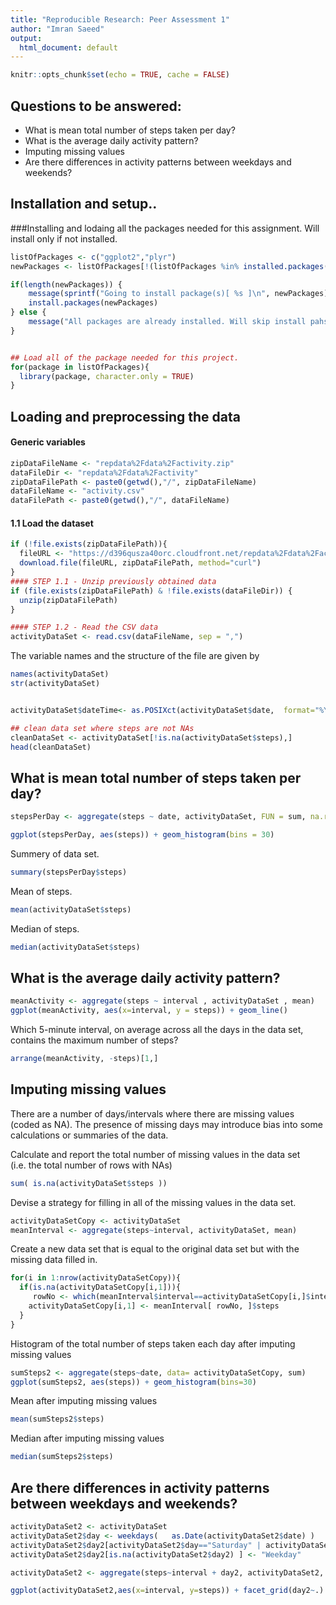 ```yaml
---
title: "Reproducible Research: Peer Assessment 1"
author: "Imran Saeed"
output:
  html_document: default
---
```


```r
knitr::opts_chunk$set(echo = TRUE, cache = FALSE)
```

## Questions to be answered:

* What is mean total number of steps taken per day?
* What is the average daily activity pattern?
* Imputing missing values
* Are there differences in activity patterns between weekdays and weekends?

##  Installation and setup..
###Installing and lodaing all the packages needed for this assignment. Will install only if not installed. 
```r
listOfPackages <- c("ggplot2","plyr")
newPackages <- listOfPackages[!(listOfPackages %in% installed.packages()[,"Package"])]

if(length(newPackages)) {
	message(sprintf("Going to install package(s)[ %s ]\n", newPackages))
	install.packages(newPackages) 
} else {
	message("All packages are already installed. Will skip install pahse")
}


## Load all of the package needed for this project.
for(package in listOfPackages){
  library(package, character.only = TRUE)
}
```


## Loading and preprocessing the data

#### Generic variables 

```r

zipDataFileName <- "repdata%2Fdata%2Factivity.zip"
dataFileDir <- "repdata%2Fdata%2Factivity"
zipDataFilePath <- paste0(getwd(),"/", zipDataFileName)
dataFileName <- "activity.csv"
dataFilePath <- paste0(getwd(),"/", dataFileName)
```

#### 1.1 Load the dataset
```r
if (!file.exists(zipDataFilePath)){
  fileURL <- "https://d396qusza40orc.cloudfront.net/repdata%2Fdata%2Factivity.zip"
  download.file(fileURL, zipDataFilePath, method="curl")
}
#### STEP 1.1 - Unzip previously obtained data
if (file.exists(zipDataFilePath) & !file.exists(dataFileDir)) { 
  unzip(zipDataFilePath) 
}

#### STEP 1.2 - Read the CSV data
activityDataSet <- read.csv(dataFileName, sep = ",")

```
The variable names and the structure of the file are given by
```r

names(activityDataSet)
str(activityDataSet)


activityDataSet$dateTime<- as.POSIXct(activityDataSet$date,  format="%Y-%m-%d")

## clean data set where steps are not NAs
cleanDataSet <- activityDataSet[!is.na(activityDataSet$steps),]
head(cleanDataSet)

```

## What is mean total number of steps taken per day?
```r
stepsPerDay <- aggregate(steps ~ date, activityDataSet, FUN = sum, na.rm=TRUE)

ggplot(stepsPerDay, aes(steps)) + geom_histogram(bins = 30) 

```

Summery of data set.
```r
summary(stepsPerDay$steps)

```


Mean of steps.
```r
mean(activityDataSet$steps)
```

Median of steps.
```r
median(activityDataSet$steps)

```

## What is the average daily activity pattern?

```r
meanActivity <- aggregate(steps ~ interval , activityDataSet , mean)
ggplot(meanActivity, aes(x=interval, y = steps)) + geom_line()

```

 Which 5-minute interval, on average across all the days in the data set, contains the maximum number of steps?

```r

arrange(meanActivity, -steps)[1,]

```

## Imputing missing values

There are a number of days/intervals where there are missing values (coded as NA). The presence of missing days may introduce bias into some calculations or summaries of the data.

Calculate and report the total number of missing values in the data set (i.e. the total number of rows with NAs)

```r

sum( is.na(activityDataSet$steps ))

```

Devise a strategy for filling in all of the missing values in the data set. 

```r

activityDataSetCopy <- activityDataSet
meanInterval <- aggregate(steps~interval, activityDataSet, mean)

```

Create a new data set that is equal to the original data set but with the missing data filled in.

```r

for(i in 1:nrow(activityDataSetCopy)){
  if(is.na(activityDataSetCopy[i,1])){
     rowNo <- which(meanInterval$interval==activityDataSetCopy[i,]$interval)
    activityDataSetCopy[i,1] <- meanInterval[ rowNo, ]$steps
  }
}

```   

Histogram of the total number of steps taken each day after imputing missing values

```r

sumSteps2 <- aggregate(steps~date, data= activityDataSetCopy, sum)
ggplot(sumSteps2, aes(steps)) + geom_histogram(bins=30) 

```


Mean after imputing missing values

```r

mean(sumSteps2$steps)

```

Median after imputing missing values

```r

median(sumSteps2$steps)

```

## Are there differences in activity patterns between weekdays and weekends?


```r
activityDataSet2 <- activityDataSet
activityDataSet2$day <- weekdays(   as.Date(activityDataSet2$date) )
activityDataSet2$day2[activityDataSet2$day=="Saturday" | activityDataSet2$day=="Sunday"] <- "Weekend"
activityDataSet2$day2[is.na(activityDataSet2$day2) ] <- "Weekday"

activityDataSet2 <- aggregate(steps~interval + day2, activityDataSet2, mean)
```


```r

ggplot(activityDataSet2,aes(x=interval, y=steps)) + facet_grid(day2~.) + geom_line()

```
